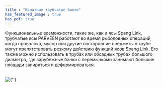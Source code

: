 ```yaml
---
title : "Канатные трубчатые банки"
has_featured_image : true
has_pdf: true
---
```


Функциональные возможности, такие же, как и ясы Spang Link, трубчатые ясы PARVEEN работают во время рыболовных операций, когда проволока, мусор или другие посторонние предметы в трубе могут препятствовать резкому действию функций ясов Spang Link. Его также можно использовать в трубах или обсадных трубах большого диаметра, где зарубежные банки с перемычками занимают большие площади запираться и деформироваться.

<br />
<Image src={image} alt={''} />